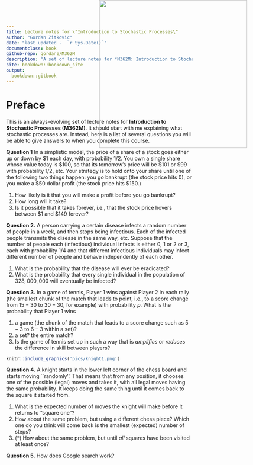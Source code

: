 ```yaml
--- 
title: Lecture notes for \"Introduction to Stochastic Processes\"
author: "Gordan Zitkovic"
date: "last updated -  `r Sys.Date()`"
documentclass: book
github-repo: gordanz/M362M
description: "A set of lecture notes for *M362M: Introduction to Stochastic Processes*"
site: bookdown::bookdown_site
output: 
  bookdown::gitbook
---
```



# Preface {-}
<img src="pics/title.png" width = 400 style="position:absolute;top:0px;left:50%;" />


This is an always-evolving set of lecture notes for **Introduction to Stochastic Processes (M362M)**. It should start with me explaining what stochastic processes are. Instead, here is a list of several questions you will be able to give answers to when you complete this course. 


**Question 1** In a simplistic model, the price of a  share of a stock goes either up or down by $\$1$ each day, with probability $1/2$. You own a single share whose value today is $\$100$, so that its tomorrow's price will be $\$101$ or $\$99$ with probability $1/2$, etc. Your strategy is to hold onto your share until one of the following two things happen: you go bankrupt (the stock price hits $0$), or you make a $\$50$ dollar profit (the stock price hits $\$150$.) 

1. How likely is it that you will make a profit before you go bankrupt?
2. How long will it take? 
3. Is it possible that it takes forever, i.e., that the stock price hovers between $\$1$ and $\$149$ forever? 

**Question 2.** A person carrying a certain disease infects a random number of people in a week, and then stops being infectious. Each of the infected people transmits the disease in the same way, etc. Suppose that the number of people each (infectious) individual infects is either $0$, $1$ or $2$ or $3$, each with probability $1/4$  and that different infectious individuals may infect different number of people and behave independently of each other.

1. What is the probability that the disease will ever be eradicated?
2. What is the probability that every single individual in the  population of $328,000,000$ will eventually be infected?

**Question 3.** In a game of tennis, Player $1$ wins against Player $2$ in each rally (the smallest chunk of the match that leads to point, i.e., to a score change from $15-30$ to $30-30$, for example) with probability $p$. 
What is the probability that Player $1$ wins 

1. a game (the chunk of the match that leads to a score change such as $5-3$ to $6-3$ within a set)?
2. a set? the entire match?
4. Is the game of tennis set up in such a way that is *amplifies* or *reduces* the difference in skill between players?

```r
knitr::include_graphics('pics/knight1.png')
```

**Question 4.** 
A knight starts in the lower left corner of the chess board and starts moving ``randomly''. That means that from any position, it chooses one of the possible (legal) moves and takes it, with all legal moves having the same probability. It keeps doing the same thing until it comes back to the square it started from. 

1. What is the expected number of moves the knight will make before it returns to "square one"?
2. How about the same problem, but using a different chess piece? Which one do you think will come back is the smallest (expected) number of steps?
3. (\*) How about the same problem, but until *all* squares have been visited at least once?

**Question 5.** How does Google search work?
